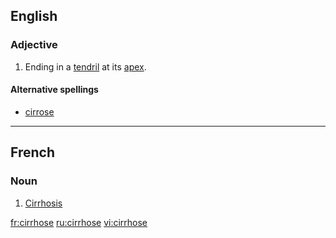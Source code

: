 ==English==

===Adjective===
{{en-adj|-}}

# {{botany|of leaves}} Ending in a [[tendril]] at its [[apex]].

====Alternative spellings====
* [[cirrose]]

----

==French==

===Noun===
{{fr-noun|f}}

# [[cirrhosis|Cirrhosis]]

[[fr:cirrhose]]
[[ru:cirrhose]]
[[vi:cirrhose]]